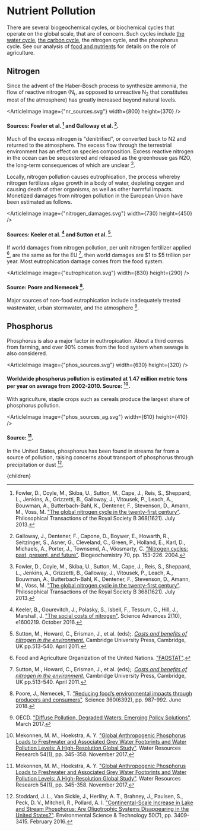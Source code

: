 


# Nutrient Pollution

There are several biogeochemical cycles, or biochemical cycles that operate on the global scale, that are of concern. Such cycles include [the water cycle](http://urbancruiseship.org/solution/foodwater/water_usage), [the carbon cycle](/habitat/environment/climate_socio), the nitrogen cycle, and the phosphorus cycle. See our analysis of [food and nutrients](http://urbancruiseship.org/solution/foodwater/ag_nutrient) for details on the role of agriculture.

## Nitrogen
Since the advent of the Haber-Bosch process to synthesize ammonia, the flow of reactive nitrogen (N<sub>r</sub>, as opposed to unreactive N<sub>2</sub> that constitutes most of the atmosphere) has greatly increased beyond natural levels.

<ArticleImage image={"nr_sources.svg"} width={800} height={370} />
#### Sources: Fowler et al. [^3] and Galloway et al. [^4].

Much of the excess nitrogen is "denitrified", or converted back to N2 and returned to the atmosphere. The excess flow through the terrestrial environment has an effect on species composition. Excess reactive nitrogen in the ocean can be sequestered and released as the greenhouse gas N2O, the long-term consequences of which are unclear [^3].

Locally, nitrogen pollution causes eutrophication, the process whereby nitrogen fertilizes algae growth in a body of water, depleting oxygen and causing death of other organisms, as well as other harmful impacts. Monetized damages from nitrogen pollution in the European Union have been estimated as follows.

<ArticleImage image={"nitrogen_damages.svg"} width={730} height={450} />
#### Sources: Keeler et al. [^6] and Sutton et al. [^12].

If world damages from nitrogen pollution, per unit nitrogen fertilizer applied [^2], are the same as for the EU [^12], then world damages are $1 to $5 trillion per year. Most eutrophication damage comes from the food system.

<ArticleImage image={"eutrophication.svg"} width={830} height={290} />
#### Source: Poore and Nemecek [^10].

Major sources of non-food eutrophication include inadequately treated wastewater, urban stormwater, and the atmosphere [^8].

<TaxFertilizerUsageSolution />

## Phosphorus
Phosphorus is also a major factor in euthropication. About a third comes from farming, and over 90% comes from the food system when sewage is also considered.

<ArticleImage image={"phos_sources.svg"} width={630} height={320} />
#### Worldwide phosphorus pollution is estimated at 1.47 million metric tons per year on average from 2002-2010. Source: [^7].

With agriculture, staple crops such as cereals produce the largest share of phosphorus pollution.

<ArticleImage image={"phos_sources_ag.svg"} width={610} height={410} />
#### Source: [^7].

In the United States, phosphorus has been found in streams far from a source of pollution, raising concerns about transport of phosphorus through precipitation or dust [^11].

[^1]: Andersen, M. S. ["Fertilizer tax in Sweden"](https://ieep.eu/uploads/articles/attachments/cd57d2c2-6c74-4244-8201-10c8fff4b7f6/SE%20Fertilizer%20Tax%20final.pdf?v=63680923242). Aarhus University. December 2016.

[^2]: Food and Agriculture Organization of the United Nations. ["FAOSTAT"](http://www.fao.org/faostat/en/#data).

[^3]: Fowler, D., Coyle, M., Skiba, U., Sutton, M., Cape, J., Reis, S., Sheppard, L., Jenkins, A., Grizzetti, B., Galloway, J., Vitousek, P., Leach, A., Bouwman, A., Butterbach-Bahl, K., Dentener, F., Stevenson, D., Amann, M., Voss, M. ["The global nitrogen cycle in the twenty-first century"](https://royalsocietypublishing.org/doi/10.1098/rstb.2013.0164). Philosophical Transactions of the Royal Society B 368(1621). July 2013.

[^4]: Galloway, J., Dentener, F., Capone, D., Boywer, E., Howarth, R., Seitzinger, S., Asner, G., Cleveland, C., Green, P., Holland, E., Karl, D., Michaels, A., Porter, J., Townsend, A., Vöosmarty, C. ["Nitrogen cycles: past, present, and future"](https://link.springer.com/article/10.1007/s10533-004-0370-0). Biogeochemistry 70, pp. 153-226. 2004.

[^5]: Kataria, A., Manur, A., Pradhan, S. ["Sri Lanka’s Economic Crisis"](https://static1.squarespace.com/static/618a55c4cb03246776b68559/t/630b994699ba8e6bb2c7a5b4/1661704524368/TCS+Sri+Lanka+Economic+Crisis+V1.1+26August2022.pdf). Takshashila Institution. August 2022.

[^6]: Keeler, B., Gourevitch, J., Polasky, S., Isbell, F., Tessum, C., Hill, J., Marshall, J. ["The social costs of nitrogen"](https://advances.sciencemag.org/content/2/10/e1600219). Science Advances 2(10), e1600219. October 2016.

[^7]: Mekonnen, M. M., Hoekstra, A. Y. ["Global Anthropogenic Phosphorus Loads to Freshwater and Associated Grey Water Footprints and Water Pollution Levels: A High-Resolution Global Study"](https://agupubs.onlinelibrary.wiley.com/doi/full/10.1002/2017WR020448). Water Resources Research 54(1), pp. 345-358. November 2017.

[^8]: OECD. ["Diffuse Pollution, Degraded Waters: Emerging Policy Solutions"](https://www.oecd.org/environment/resources/Diffuse-Pollution-Degraded-Waters-Policy-Highlights.pdf). March 2017.

[^9]: Pearce, D., Koundouri, P. ["Fertilizer and Pesticide Taxes for Controlling Non-point Agricultural Pollution"](http://web.worldbank.org/archive/website00660/WEB/PDF/31203A-2.PDF). Agricultural and Rural Development, World Bank. 2003.

[^10]: Poore, J., Nemecek, T. ["Reducing food’s environmental impacts through producers and consumers"](https://science.sciencemag.org/content/360/6392/987). Science 360(6392), pp. 987-992. June 2018.

[^11]: Stoddard, J. L., Van Sickle, J., Herlihy, A. T., Brahney, J., Paulsen, S., Peck, D. V., Mitchell, R., Pollard, A. I. ["Continental-Scale Increase in Lake and Stream Phosphorus: Are Oligotrophic Systems Disappearing in the United States?"](https://pubs.acs.org/doi/10.1021/acs.est.5b05950). Environmental Science & Technology 50(7), pp. 3409-3415. February 2016.

[^12]: Sutton, M., Howard, C., Erisman, J., et al. (eds);. [*Costs and benefits of nitrogen in the environment.*](http://pure.iiasa.ac.at/id/eprint/9670/) Cambridge University Press, Cambridge, UK pp.513-540. April 2011.

  <Article 
    focusAreaUrl={focusAreaUrl} 
    hierarchy={hierarchy} 
    site={site}
  >
    {children}
  </Article>